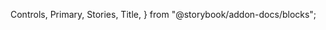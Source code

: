   Controls,
  Primary,
  Stories,
  Title,
} from "@storybook/addon-docs/blocks";



<Meta of={RichTextStories} />

<Title />

This is a rich text renderer that converts links in plain text into real links,
in a similar way to the way social media posts often do. Links always open in a
new tab, and the link detection is generally pretty forgiving.

This should generally be used when displaying descriptions or other
medium-length user-generated plain text, e.g. org or workflow descriptions.

For longer text, consider using a more complete markdown setup, e.g. a
Collection’s “About” section.

<Primary />

<Controls />

<Stories />
